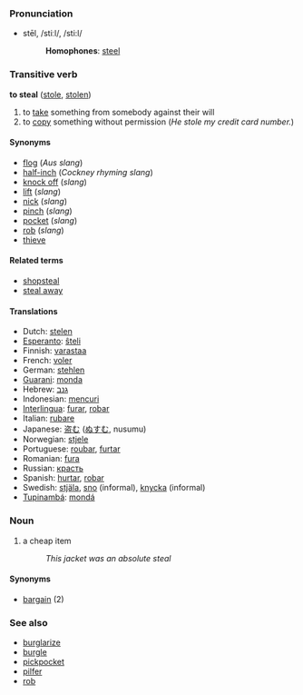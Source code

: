 === Pronunciation ===
*stēl, /stiːl/, /sti:l/
*:'''Homophones''': [[steel]]

=== Transitive verb ===
'''to steal''' ([[stole]], [[stolen]])

# to [[take]] something from somebody against their will
# to [[copy]] something without permission (''He stole my credit card number.'')
<!--# to remove
#:''steal yourself away''-->

====Synonyms====
*[[flog]] (''Aus slang'')
*[[half-inch]] (''Cockney rhyming slang'')
*[[knock off]] (''slang'')
*[[lift]] (''slang'')
*[[nick]] (''slang'')
*[[pinch]] (''slang'')
*[[pocket]] (''slang'')
*[[rob]] (''slang'')<!-- Irish, other dialects? -->
*[[thieve]]

====Related terms====
*[[shopsteal]]
*[[steal away]]

==== Translations ====
*Dutch: [[stelen]]
*[[Esperanto]]: [[ŝteli]]
*Finnish: [[varastaa]]
*French: [[voler]]
*German: [[stehlen]]
*[[Guarani]]: [[monda]]
*Hebrew: [[גנב]]
*Indonesian: [[curi|mencuri]]
*[[Interlingua]]: [[furar]], [[robar]] 
*Italian: [[rubare]]
*Japanese: [[盗む]] ([[ぬすむ]], nusumu)
*Norwegian: [[stjele]]
*Portuguese: [[roubar]], [[furtar]]
*Romanian: [[fura]]
*Russian: [[красть]]
*Spanish: [[hurtar]], [[robar]]
*Swedish: [[stjäla]], [[sno]] (informal), [[knycka]] (informal)
*[[Tupinambá]]: [[mondá]]

=== Noun ===
<!-- # a robbery -->
# a cheap item
#:''This jacket was an absolute steal''

====Synonyms====
*[[bargain]] (2)

===See also===
*[[burglarize]]
*[[burgle]]
*[[pickpocket]]
*[[pilfer]]
*[[rob]]
